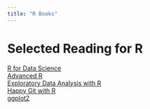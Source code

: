 ```yaml
---
title: "R Books"
---
```


# Selected Reading for R

[R for Data Science](https://r4ds.had.co.nz/)\
[Advanced R](https://adv-r.hadley.nz/)\
[Exploratory Data Analysis with R](https://bookdown.org/rdpeng/exdata/)\
[Happy Git with R](https://happygitwithr.com/)\
[ggplot2](https://ggplot2-book.org/)\
